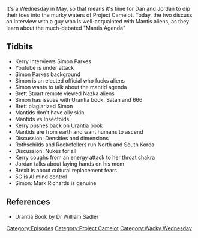 {{Episode
    | title           = Mantids and Chakra Attacks
    | caption         = [https://knowledgefight.libsyn.com/knowledge-fight-mantids-and-chakra-attacks Listen to this episode on Libsyn]
    | episodeNumber   = 159
    | length          = 01:25:00
    | airDate         = May 9, 2018
    | episodeType     = [[:Category:Project Camelot|Project Camelot]], [[:Category:Wacky Wednesday|Wacky Wednesday]]
    | appearance      = [[Kerry Cassidy]], [[Simon Parkes]], [[Brett Stuart]], [[Dr William Sadler]], [[Mark Richards]]
    | beverage        = Elysian Space Dust
    | previousEpisode = [[158: January 21, 2009]]
    | nextEpisode     = [[160: January 22-25, 2009]]
}}

{{Stub}}

It's a Wednesday in May, so that means it's time for Dan and Jordan to dip their toes into the murky waters of Project Camelot. Today, the two discuss an interview with a guy who is well-acquainted with Mantis aliens, as they learn about the much-debated "Mantis Agenda"

==Tidbits==

*Kerry Interviews Simon Parkes
*Youtube is under attack
*Simon Parkes background
*Simon is an elected official who fucks aliens
*Simon wants to talk about the mantid agenda
*Brett Stuart remote viewed Nazka aliens
*Simon has issues with Urantia book: Satan and 666
*Brett plagiarized Simon
*Mantids don't have oily skin
*Mantids vs Insectoids
*Kerry pushes back on Urantia book
*Mantids are from earth and want humans to ascend
*Discussion: Densities and dimensions
*Rothschilds and Rockefellers run North and South Korea
*Discussion: Nukes for all
*Kerry coughs from an energy attack to her throat chakra
*Jordan talks about laying hands on his mom
*Brexit is about cultural replacement fears
*5G is AI mind control
*Simon: Mark Richards is genuine

==References==

*Urantia Book by Dr William Sadler

[[Category:Episodes]]
[[Category:Project Camelot]]
[[Category:Wacky Wednesday]]
